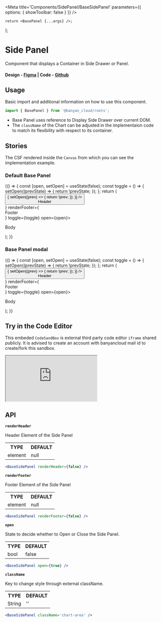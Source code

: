 
<Meta title='Components/SidePanel/BaseSidePanel' parameters={{ options: { showToolbar: false } }} />

	return <BasePanel {...args} />;
};

# Side Panel

Component that displays a Container in Side Drawer or Panel.

#### Design - [Figma](https://www.figma.com/file/e9opoAtQHBo4vFd6u0Co98/Component-Library?node-id=2%3A157&t=QUwVGAtrtHseOQKo-0) | Code - [Github](https://github.com/banyandata-cloud/roots/tree/main/components/sidePanel)

## Usage

Basic import and additional information on how to use this component.

```js
import { BasePanel } from '@banyan_cloud/roots';
```

-   Base Panel uses reference to Display Side Drawer over current DOM.
-   The `className` of the Chart can be adjusted in the implementaion code to match its flexibility with respect to its container.

## Stories

The CSF rendered inside the `Canvas` from which you can see the implementation example.

### Default Base Panel

<Canvas>
	<Story name='Default'>
		{() => {
			const [open, setOpen] = useState(false);
			const toggle = () => {
				setOpen((prevState) => {
					return !prevState;
				});
			};
			return (
				<div
					style={{
						display: 'flex',
						alignItems: 'flex-start',
						justifyContent: 'space-between',
						height: '100%',
					}}>
					<Button
						title='Open Drawer'
						size='auto'
						onClick={() => {
							setOpen((prev) => {
								return !prev;
							});
						}}
					/>
					<BaseSidePanel
						renderHeader={
							<div
								style={{
									background: 'red',
								}}>
								<div>Header</div>
							</div>
						}
						renderFooter={
							<div
								style={{
									background: 'orange',
								}}>
								Footer
							</div>
						}
						toggle={toggle}
						open={open}>
						<div
							style={{
								background: 'tomato',
								height: '500px',
							}}>
							<p>Body</p>
						</div>
					</BaseSidePanel>
				</div>
			);
		}}
	</Story>
</Canvas>

### Base Panel modal

<Canvas>
	<Story name='Base Panel Modal'>
		{() => {
			const [open, setOpen] = useState(false);
			const toggle = () => {
				setOpen((prevState) => {
					return !prevState;
				});
			};
			return (
				<div
					style={{
						display: 'flex',
						alignItems: 'flex-start',
						justifyContent: 'space-between',
						height: '100%',
					}}>
					<Button
						title='Open Drawer'
						size='auto'
						onClick={() => {
							setOpen((prev) => {
								return !prev;
							});
						}}
					/>
					<BaseSidePanel
						isModal
						animation
						renderHeader={
							<div
								style={{
									background: 'red',
								}}>
								<div>Header</div>
							</div>
						}
						renderFooter={
							<div
								style={{
									background: 'orange',
								}}>
								Footer
							</div>
						}
						toggle={toggle}
						open={open}>
						<div
							style={{
								background: 'tomato',
								height: '500px',
							}}>
							<p>Body</p>
						</div>
					</BaseSidePanel>
				</div>
			);
		}}
	</Story>
</Canvas>

## Try in the Code Editor

This embeded `CodeSandBox` is external third party code editor `iframe` shared publicly. It is advised to create an account with banyancloud mail id to create/fork this sandbox.

<iframe
	src='https://codesandbox.io/s/summer-shadow-g2nmvp?file=/src/App.js'
	style={{ width: '100%', height: 500 }}
	title='xenodochial-moon-5y668f'
	allow='accelerometer; ambient-light-sensor; camera; encrypted-media; geolocation; gyroscope; hid; microphone; midi; payment; usb; vr; xr-spatial-tracking'
	sandbox='allow-forms allow-modals allow-popups allow-presentation allow-same-origin allow-scripts'></iframe>

## API

**`renderHeader`**

Header Element of the Side Panel

<table style={{ width: '100%' }}>
	<tr>
		<th style={{ textAlign: 'left', width: '50%' }}>TYPE</th>
		<th style={{ textAlign: 'left', width: '50%' }}>DEFAULT</th>
	</tr>
	<tr>
		<td>element</td>
		<td>null</td>
	</tr>
</table>

```jsx
<BaseSidePanel renderHeader={false} />
```

**`renderFooter`**

Footer Element of the Side Panel

<table style={{ width: '100%' }}>
	<tr>
		<th style={{ textAlign: 'left', width: '50%' }}>TYPE</th>
		<th style={{ textAlign: 'left', width: '50%' }}>DEFAULT</th>
	</tr>
	<tr>
		<td>element</td>
		<td>null</td>
	</tr>
</table>

```jsx
<BaseSidePanel renderFooter={false} />
```

**`open`**

State to decide whether to Open or Close the Side Panel.

<table style={{ width: '100%' }}>
	<tr>
		<th style={{ textAlign: 'left', width: '50%' }}>TYPE</th>
		<th style={{ textAlign: 'left', width: '50%' }}>DEFAULT</th>
	</tr>
	<tr>
		<td>bool</td>
		<td>false</td>
	</tr>
</table>

```jsx
<BaseSidePanel open={true} />
```

**`className`**

Key to change style through external className.

<table style={{ width: '100%' }}>
	<tr>
		<th style={{ textAlign: 'left', width: '50%' }}>TYPE</th>
		<th style={{ textAlign: 'left', width: '50%' }}>DEFAULT</th>
	</tr>
	<tr>
		<td>String</td>
		<td>''</td>
	</tr>
</table>

```jsx
<BaseSidePanel className='chart-area' />
```
